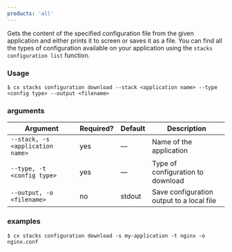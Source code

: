 ```yaml
---
products: 'all'
---
```


Gets the content of the specified configuration file from the given application and either prints it to screen or saves it as a file. You can find all the types of configuration available on your application using the `stacks configuration list` function.

### Usage

```shell
$ cx stacks configuration download --stack <application name> --type <config type> --output <filename>
```

### arguments

| Argument | Required? | Default | Description |
|  ---  |  ---  |  ---  |  ---  |
| `--stack, -s <application name>` | yes | — | Name of the application |
| `--type, -t <config type>` | yes | — | Type of configuration to download |
| `--output, -o <filename>` | no | stdout | Save configuration output to a local file |

### examples

```shell
$ cx stacks configuration download -s my-application -t nginx -o nginx.conf
```

